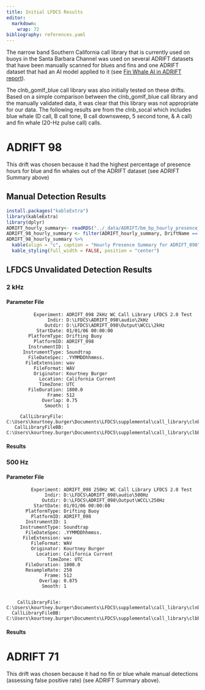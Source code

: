 ```yaml
---
title: Initial LFDCS Results
editor: 
  markdown: 
    wrap: 72
bibliography: references.yaml
---
```


The narrow band Southern California call library that is currently used
on buoys in the Santa Barbara Channel was used on several ADRIFT
datasets that have been manually scanned for blues and fins and one
ADRIFT dataset that had an AI model applied to it (see [Fin Whale AI in
ADRIFT report](https://sael-swfsc.github.io/Adrift/content/finAI.html)).

The clnb_gomlf_blue call library was also initially tested on these
drifts. Based on a simple comparison between the clnb_gomlf_blue call
library and the manually validated data, it was clear that this library
was not appropriate for our data. The following results are from the
clnb_socal which includes blue whale (D call, B call tone, B call
downsweep, 5 second tone, & A call) and fin whale (20-Hz pulse call)
calls.

# ADRIFT 98

This drift was chosen because it had the highest percentage of presence
hours for blue and fin whales out of the ADRIFT dataset (see ADRIFT
Summary above)

## Manual Detection Results

```r
install.packages("kableExtra")
library(kableExtra)
library(dplyr)
ADRIFT_hourly_summary<- readRDS("../_data/ADRIFT/bm_bp_hourly_presence_summary.rds")
ADRIFT_98_hourly_summary <- filter(ADRIFT_hourly_summary, DriftName == "ADRIFT_098")
ADRIFT_98_hourly_summary %>%
  kable(align = "c", caption = "Hourly Presence Summary for ADRIFT_098") %>%
  kable_styling(full_width = FALSE, position = "center")
```

## LFDCS Unvalidated Detection Results

### 2 kHz

#### Parameter File

```         
          Experiment: ADRIFT_098 2kHz WC Call Library LFDCS 2.0 Test
               Indir: D:\LFDCS\ADRIFT_098\audio\2kHz        
              Outdir: D:\LFDCS\ADRIFT_098\Output\WCCL\2kHz
           StartDate: 01/01/06 00:00:00
        PlatformType: Drifting Buoy
          PlatformID: ADRIFT_098
        InstrumentID: 1
      InstrumentType: Soundtrap
        FileDateSpec: .YYMMDDhhmmss.
       FileExtension: wav
          FileFormat: WAV
          Originator: Kourtney Burger
            Location: California Current
            TimeZone: UTC
        FileDuration: 1800.0
               Frame: 512
             Overlap: 0.75
              Smooth: 1

     CallLibraryFile: C:\Users\kourtney.burger\Documents\LFDCS\supplemental\call_library\clnb_socal\call_library.nc
   CallLibraryFileBB: C:\Users\kourtney.burger\Documents\LFDCS\supplemental\call_library\clbb_gom\call_library_broadband_gom.nc
```

#### Results

### 500 Hz

#### Parameter File

```         
         Experiment: ADRIFT_098 250Hz WC Call Library LFDCS 2.0 Test
              Indir: D:\LFDCS\ADRIFT_098\audio\500Hz        
             Outdir: D:\LFDCS\ADRIFT_098\Output\WCCL\250Hz
          StartDate: 01/01/06 00:00:00
       PlatformType: Drifting Buoy
         PlatformID: ADRIFT_098
       InstrumentID: 1
     InstrumentType: Soundtrap
       FileDateSpec: .YYMMDDhhmmss.
      FileExtension: wav
         FileFormat: WAV
         Originator: Kourtney Burger
           Location: California Current
               TimeZone: UTC
       FileDuration: 1800.0
       ResampleRate: 250
              Frame: 512
            Overlap: 0.875
             Smooth: 1


    CallLibraryFile: C:\Users\kourtney.burger\Documents\LFDCS\supplemental\call_library\clnb_socal\call_library.nc
  CallLibraryFileBB: C:\Users\kourtney.burger\Documents\LFDCS\supplemental\call_library\clbb_gom\call_library_broadband_gom.nc
```

#### Results

# ADRIFT 71

This drift was chosen because it had no fin or blue whale manual
detections (assessing false positive rate) (see ADRIFT Summary above).
